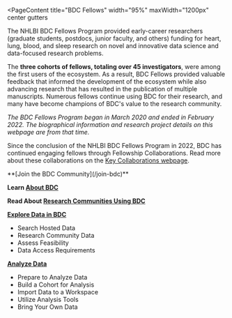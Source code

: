 
<PageContent 
  title="BDC Fellows"
  width="95%" maxWidth="1200px" center gutters
>
The NHLBI BDC Fellows Program provided early-career researchers (graduate students, postdocs, junior faculty, and others) funding for heart, lung, blood, and sleep research on novel and innovative data science and data-focused research problems. 

The **three cohorts of fellows, totaling over 45 investigators**, were among the first users of the ecosystem. As a result, BDC Fellows provided valuable feedback that informed the development of the ecosystem while also advancing research that has resulted in the publication of multiple manuscripts. Numerous fellows continue using BDC for their research, and many have become champions of BDC's value to the research community.

*The BDC Fellows Program began in March 2020 and ended in February 2022. The biographical information and research project details on this webpage are from that time.*

<FellowsGrid />

Since the conclusion of the NHLBI BDC Fellows Program in 2022, BDC has continued engaging fellows through Fellowship Collaborations. Read more about these collaborations on the [Key Collaborations webpage](/about/key-collaborations).

<NextStepsCard>
  **[Join the BDC Community](/join-bdc)**

  **Learn [About BDC](/about/overview)**

  **Read About [Research Communities Using BDC](/about/research-communities)**

  **[Explore Data in BDC](/use-bdc/explore)**
  - Search Hosted Data
  - Research Community Data
  - Assess Feasibility
  - Data Access Requirements

  **[Analyze Data](/use-bdc/analyze)**
  - Prepare to Analyze Data
  - Build a Cohort for Analysis
  - Import Data to a Workspace
  - Utilize Analysis Tools
  - Bring Your Own Data
</NextStepsCard>

</PageContent>
